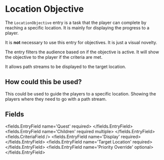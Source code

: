 
# Location Objective 

The `LocationObjective` entry is a task that the player can complete by reaching a specific location.
It is mainly for displaying the progress to a player.

It is **not** necessary to use this entry for objectives.
It is just a visual novelty.

The entry filters the audience based on if the objective is active.
It will show the objective to the player if the criteria are met.

It allows path streams to be displayed to the target location.

## How could this be used?
This could be used to guide the players to a specific location.
Showing the players where they need to go with a path stream.


## Fields

<fields.EntryField name='Quest' required>
</fields.EntryField>
<fields.EntryField name='Children' required multiple>
</fields.EntryField>
<fields.CriteriaField />
<fields.EntryField name='Display' required>
</fields.EntryField>
<fields.EntryField name='Target Location' required>
</fields.EntryField>
<fields.EntryField name='Priority Override' optional>
</fields.EntryField>
